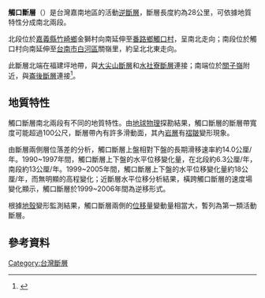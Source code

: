 '''觸口斷層'''（{{lang-en|'''Chukou Fault'''}}）是台灣嘉南地區的活動[[逆斷層|逆斷層]]，斷層長度約為28公里，可依據地質特性分成南北兩段。

北段位於[[嘉義縣|嘉義縣]][[竹崎鄉|竹崎鄉]]金獅村向南延伸至[[番路鄉|番路鄉]][[觸口村|觸口村]]，呈南北走向；南段位於觸口村向南延伸至[[台南市|台南市]][[白河區|白河區]]關嶺里，約呈北北東走向。

此斷層北端在福建坪地帶，與[[大尖山斷層|大尖山斷層]]和[[水社寮斷層|水社寮斷層]]連接；南端位於[[關子嶺|關子嶺]]附近，與[[崙後斷層|崙後斷層]]連接<ref>{{cite web|url=http://fault.moeacgs.gov.tw/MgFault/Home/pageMap?LFun=1|title=台灣活動斷層|author=經濟部|date=2016-02-09|access-date=2016-02-09|archive-url=https://web.archive.org/web/20170625151911/http://fault.moeacgs.gov.tw/MgFault/Home/pageMap?LFun=1|archive-date=2017-06-25|dead-url=yes}}</ref>。

==地質特性==
觸口斷層南北兩段有不同的地質特性。由[[地球物理|地球物理]]探勘結果，觸口斷層的斷層帶寬度可能超過100公尺，斷層帶內有許多滑動面，其內[[岩層|岩層]]有[[褶皺|褶皺]]變形現象。

由斷層兩側層位落差的分析，觸口斷層上盤相對下盤的長期滑移速率約14.0公厘/年。1990~1997年間，觸口斷層上下盤的水平位移變化量，在北段約6.3公厘/年，南段約13公厘/年。1999~2005年間，觸口斷層上下盤的水平位移變化量約18公厘/年，而無明顯的高程變化；近斷層水平位移分析結果，橫跨觸口斷層的速度場變化顯示，觸口斷層於1999~2006年間為逆移形式。

根據[[地殼|地殼]]變形監測結果，觸口斷層兩側的[[位移|位移]]量變動量相當大，暫列為第一類活動斷層。

==參考資料==
{{Reflist|2}}

{{台灣斷層|西南}}

[[Category:台灣斷層|Category:台灣斷層]]